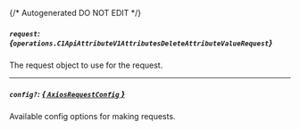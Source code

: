 {/* Autogenerated DO NOT EDIT  */}

##### `request`: *{`operations.C1ApiAttributeV1AttributesDeleteAttributeValueRequest`}*
The request object to use for the request.
<Collapsible openLabel={Labels.showProperties} closeLabel={Labels.hideProperties}>
    <C1ApiAttributeV1AttributesDeleteAttributeValueRequest/>
</Collapsible>

---
##### `config?`: [*{ `AxiosRequestConfig` }*](https://axios-http.com/docs/req_config)
Available config options for making requests.


